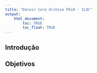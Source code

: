 ```yaml
---
title: "Darwin Core Archive PELD - ILOC"
output: 
    html_document:
        toc: TRUE
        toc_float: TRUE
---
```


<style>
body {
text-align: justify}
</style>

## Introdução

## Objetivos

